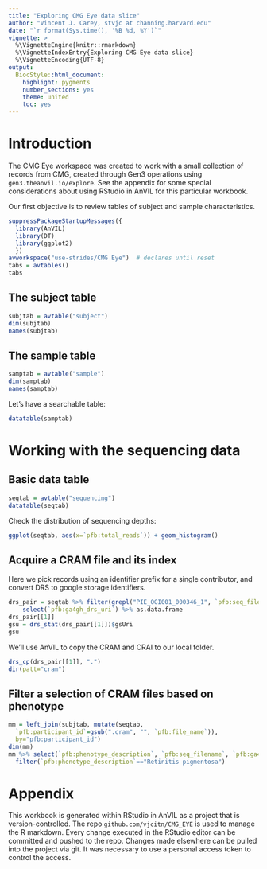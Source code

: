 ```yaml
---
title: "Exploring CMG Eye data slice"
author: "Vincent J. Carey, stvjc at channing.harvard.edu"
date: "`r format(Sys.time(), '%B %d, %Y')`"
vignette: >
  %\VignetteEngine{knitr::rmarkdown}
  %\VignetteIndexEntry{Exploring CMG Eye data slice}
  %\VignetteEncoding{UTF-8}
output:
  BiocStyle::html_document:
    highlight: pygments
    number_sections: yes
    theme: united
    toc: yes
---
```


# Introduction

The CMG Eye workspace was created to work with a small collection
of records from CMG, created through Gen3 operations using
`gen3.theanvil.io/explore`.  See the appendix for some special
considerations about using RStudio in AnVIL for this particular
workbook.

Our first objective is to review tables of subject and sample
characteristics.

```r
suppressPackageStartupMessages({
  library(AnVIL)
  library(DT)
  library(ggplot2)
  })
avworkspace("use-strides/CMG Eye")  # declares until reset
tabs = avtables()
tabs
```

## The subject table

```r
subjtab = avtable("subject")
dim(subjtab)
names(subjtab)
```

## The sample table

```r
samptab = avtable("sample")
dim(samptab)
names(samptab)
```

Let's have a searchable table:
```r
datatable(samptab)
```

# Working with the sequencing data

## Basic data table

```r
seqtab = avtable("sequencing")
datatable(seqtab)
```

Check the distribution of sequencing depths:
```r
ggplot(seqtab, aes(x=`pfb:total_reads`)) + geom_histogram()
```

## Acquire a CRAM file and its index

Here we pick records using an identifier prefix for a single contributor,
and convert DRS to google storage identifiers.
```r
drs_pair = seqtab %>% filter(grepl("PIE_OGI001_000346_1", `pfb:seq_filename`)) %>%
    select(`pfb:ga4gh_drs_uri`) %>% as.data.frame
drs_pair[[1]]
gsu = drs_stat(drs_pair[[1]])$gsUri
gsu
```
We'll use AnVIL to copy the CRAM and CRAI to our local folder.
```r
drs_cp(drs_pair[[1]], ".")
dir(patt="cram")
```

## Filter a selection of CRAM files based on phenotype

```r
mm = left_join(subjtab, mutate(seqtab, 
  `pfb:participant_id`=gsub(".cram", "", `pfb:file_name`)), 
  by="pfb:participant_id")
dim(mm)
mm %>% select(`pfb:phenotype_description`, `pfb:seq_filename`, `pfb:ga4gh_drs_uri`) %>%    
  filter(`pfb:phenotype_description`=="Retinitis pigmentosa")
```




# Appendix

This workbook is generated within RStudio in AnVIL as a project that is version-controlled.
The repo `github.com/vjcitn/CMG_EYE` is used to manage the R markdown.  Every change executed
in the RStudio editor
can be committed and pushed to the repo.  Changes made elsewhere can be pulled into the project via git.
It was necessary to use a personal access token to control the access.